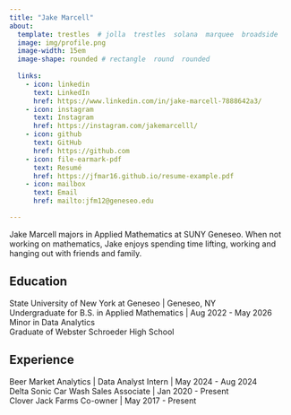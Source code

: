```yaml
---
title: "Jake Marcell"
about:
  template: trestles  # jolla  trestles  solana  marquee  broadside
  image: img/profile.png
  image-width: 15em
  image-shape: rounded # rectangle  round  rounded
  
  links:
    - icon: linkedin
      text: LinkedIn
      href: https://www.linkedin.com/in/jake-marcell-7888642a3/
    - icon: instagram
      text: Instagram
      href: https://instagram.com/jakemarcelll/
    - icon: github
      text: GitHub
      href: https://github.com
    - icon: file-earmark-pdf
      text: Resumé
      href: https://jfmar16.github.io/resume-example.pdf
    - icon: mailbox
      text: Email
      href: mailto:jfm12@geneseo.edu

---
```



Jake Marcell majors in Applied Mathematics at SUNY Geneseo. When not working on mathematics, Jake enjoys spending time lifting, working and hanging out with friends and family.

## Education

State University of New York at Geneseo | Geneseo, NY <br>
Undergraduate for B.S. in Applied Mathematics | Aug 2022 - May 2026 <br>
Minor in Data Analytics <br>
Graduate of Webster Schroeder High School

## Experience

Beer Market Analytics | Data Analyst Intern | May 2024 - Aug 2024 <br>
Delta Sonic Car Wash Sales Associate | Jan 2020 - Present <br>
Clover Jack Farms Co-owner | May 2017 - Present 



